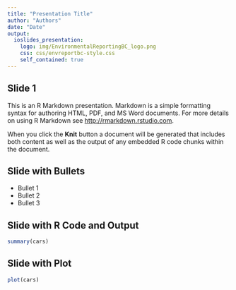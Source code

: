 ```yaml
---
title: "Presentation Title"
author: "Authors"
date: "Date"
output: 
  ioslides_presentation:
    logo: img/EnvironmentalReportingBC_logo.png
    css: css/envreportbc-style.css
    self_contained: true
---
```


## Slide 1

This is an R Markdown presentation. Markdown is a simple formatting syntax for authoring HTML, PDF, and MS Word documents. For more details on using R Markdown see <http://rmarkdown.rstudio.com>.

When you click the **Knit** button a document will be generated that includes both content as well as the output of any embedded R code chunks within the document.

## Slide with Bullets

- Bullet 1
- Bullet 2
- Bullet 3

## Slide with R Code and Output

```r
summary(cars)
```

## Slide with Plot

```r
plot(cars)
```

